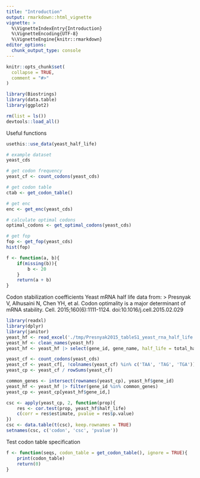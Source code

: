 ```yaml
---
title: "Introduction"
output: rmarkdown::html_vignette
vignette: >
  %\VignetteIndexEntry{Introduction}
  %\VignetteEncoding{UTF-8}
  %\VignetteEngine{knitr::rmarkdown}
editor_options: 
  chunk_output_type: console
---
```


```r
knitr::opts_chunk$set(
  collapse = TRUE,
  comment = "#>"
)
```

```r
library(Biostrings)
library(data.table)
library(ggplot2)
```

```r
rm(list = ls())
devtools::load_all()
```

Useful functions
```r
usethis::use_data(yeast_half_life)
```

```r
# example dataset
yeast_cds

# get codon frequency
yeast_cf <- count_codons(yeast_cds)

# get codon table
ctab <- get_codon_table()

# get enc
enc <- get_enc(yeast_cds)

# calculate optimal codons
optimal_codons <- get_optimal_codons(yeast_cds)

# get fop
fop <- get_fop(yeast_cds)
hist(fop)
```

```r
f <- function(a, b){
    if(missing(b)){
        b <- 20
    }
    return(a + b)
}
```

Codon stabilization coefficients
Yeast mRNA half life data from:
> Presnyak V, Alhusaini N, Chen YH, et al. Codon optimality is a major determinant of mRNA stability. Cell. 2015;160(6):1111-1124. doi:10.1016/j.cell.2015.02.029

```r
library(readxl)
library(dplyr)
library(janitor)
yeast_hf <- read_excel('./tmp/Presnyak2015_tableS1_yeast_rna_half_life.xls')
yeast_hf <- clean_names(yeast_hf)
yeast_hf <- yeast_hf |> select(gene_id, gene_name, half_life = total_half_life)

yeast_cf <- count_codons(yeast_cds)
yeast_cf <- yeast_cf[, !colnames(yeast_cf) %in% c('TAA', 'TAG', 'TGA')]
yeast_cp <- yeast_cf / rowSums(yeast_cf)

common_genes <- intersect(rownames(yeast_cp), yeast_hf$gene_id)
yeast_hf <- yeast_hf |> filter(gene_id %in% common_genes)
yeast_cp <- yeast_cp[yeast_hf$gene_id,]

csc <- apply(yeast_cp, 2, function(prop){
    res <- cor.test(prop, yeast_hf$half_life)
    c(corr = res$estimate, pvalue = res$p.value)
})
csc <- data.table(t(csc), keep.rownames = TRUE)
setnames(csc, c('codon', 'csc', 'pvalue'))

```

Test codon table specification
```r
f <- function(seqs, codon_table = get_codon_table(), ignore = TRUE){
    print(codon_table)
    return(0)
}
```
